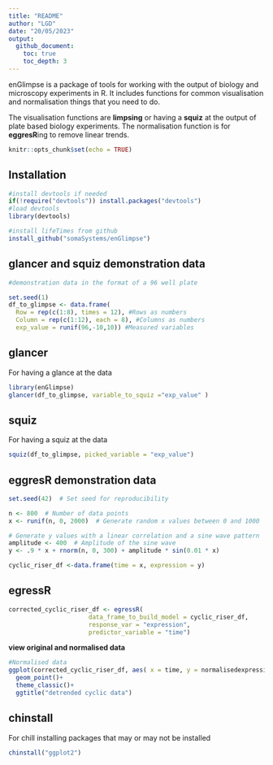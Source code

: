 ```yaml
---
title: "README"
author: "LGD"
date: "20/05/2023"
output:
  github_document:
    toc: true
    toc_depth: 3
---
```


enGlimpse is a package of tools for working with the output of biology and microscopy experiments in R. 
It includes functions for common visualisation and normalisation things that you need to do. 

The visualisation functions are **limpsing** or having a **squiz** at the output of plate based biology experiments. 
The normalisation function is for **eggresR**ing to remove linear trends.

```r
knitr::opts_chunk$set(echo = TRUE)
```

## Installation
```r

#install devtools if needed
if(!require("devtools")) install.packages("devtools")
#load devtools
library(devtools)

#install lifeTimes from github
install_github("somaSystems/enGlimpse")

```


## glancer and squiz demonstration data
```r
#demonstration data in the format of a 96 well plate

set.seed(1)
df_to_glimpse <- data.frame(
  Row = rep(c(1:8), times = 12), #Rows as numbers
  Column = rep(c(1:12), each = 8), #Columns as numbers 
  exp_value = runif(96,-10,10)) #Measured variables

```

## glancer
For having a glance at the data
```r

library(enGlimpse)
glancer(df_to_glimpse, variable_to_squiz ="exp_value" )

```

## squiz
For having a squiz at the data
```r
squiz(df_to_glimpse, picked_variable = "exp_value")
```

## eggresR demonstration data

```r
set.seed(42)  # Set seed for reproducibility

n <- 800  # Number of data points
x <- runif(n, 0, 2000)  # Generate random x values between 0 and 1000

# Generate y values with a linear correlation and a sine wave pattern
amplitude <- 400  # Amplitude of the sine wave
y <- .9 * x + rnorm(n, 0, 300) + amplitude * sin(0.01 * x)

cyclic_riser_df <-data.frame(time = x, expression = y) 
```

## egressR
```r
corrected_cyclic_riser_df <- egressR(
                      data_frame_to_build_model = cyclic_riser_df,
                      response_var = "expression",
                      predictor_variable = "time")
```

**view original and normalised data**
```r

#Normalised data
ggplot(corrected_cyclic_riser_df, aes( x = time, y = normalisedexpressionfrom_time))+
  geom_point()+
  theme_classic()+
  ggtitle("detrended cyclic data")

```


## chinstall
For chill installing packages that may or may not be installed 
```r

chinstall("ggplot2")

```








